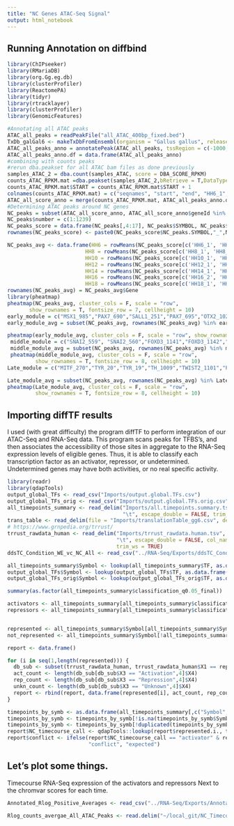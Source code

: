 ```yaml
---
title: "NC Genes ATAC-Seq Signal"
output: html_notebook
---
```


## Running Annotation on diffbind
```r
library(ChIPseeker)
library(RMariaDB)
library(org.Gg.eg.db)
library(clusterProfiler)
library(ReactomePA)
library(tidyr)
library(rtracklayer)
library(clusterProfiler)
library(GenomicFeatures)

#Annotating all ATAC peaks
ATAC_all_peaks = readPeakFile("all_ATAC_400bp_fixed.bed")
TxDb_galGal6 <- makeTxDbFromEnsembl(organism = "Gallus gallus", release = 99)
ATAC_all_peaks_anno = annotatePeak(ATAC_all_peaks, tssRegion = c(-1000,1000), TxDb = TxDb_galGal6, annoDb = "org.Gg.eg.db")
ATAC_all_peaks_anno.df = data.frame(ATAC_all_peaks_anno)
#combining with counts peaks
#rerun dba.peakset for all ATAC bam files as done previously
samples_ATAC_2 = dba.count(samples_ATAC, score = DBA_SCORE_RPKM)
counts_ATAC_RPKM.mat =dba.peakset(samples_ATAC_2,bRetrieve = T,DataType = DBA_DATA_FRAME)
counts_ATAC_RPKM.mat$START = counts_ATAC_RPKM.mat$START + 1
colnames(counts_ATAC_RPKM.mat) = c("seqnames", "start", "end", "HH6_1", "HH6_2", "HH8_1", "HH8_2", "HH10_1", "HH10_2", "HH12_1", "HH12_2", "HH14_1", "HH14_2", "HH16_1","HH16_2", "HH18_1", "HH18_2")
ATAC_all_score_anno = merge(counts_ATAC_RPKM.mat, ATAC_all_peaks_anno.df, by = c("seqnames", "start", "end"))
#Determining ATAC peaks around NC genes
NC_peaks = subset(ATAC_all_score_anno, ATAC_all_score_anno$geneId %in% GRN_Genes$X2)
NC_peaks$number = c(1:1239)
NC_peaks_score = data.frame(NC_peaks[,4:17], NC_peaks$SYMBOL, NC_peaks$number, NC_peaks$distanceToTSS/1000)
rownames(NC_peaks_score) <- paste0(NC_peaks_score$NC_peaks.SYMBOL,"_",NC_peaks_score$NC_peaks.number,"_",NC_peaks_score$NC_peaks.distanceToTSS)

NC_peaks_avg <- data.frame(HH6 = rowMeans(NC_peaks_score[c('HH6_1', 'HH6_2')], na.rm=TRUE),
                         HH8 = rowMeans(NC_peaks_score[c('HH8_1', 'HH8_2')], na.rm=TRUE),
                         HH10 = rowMeans(NC_peaks_score[c('HH10_1', 'HH10_2')], na.rm=TRUE),
                         HH12 = rowMeans(NC_peaks_score[c('HH12_1', 'HH12_2')], na.rm=TRUE),
                         HH14 = rowMeans(NC_peaks_score[c('HH14_1', 'HH14_2')], na.rm=TRUE),
                         HH16 = rowMeans(NC_peaks_score[c('HH16_2', 'HH16_1')], na.rm=TRUE),
                         HH18 = rowMeans(NC_peaks_score[c('HH18_1', 'HH18_2')], na.rm=TRUE))
rownames(NC_peaks_avg) = NC_peaks_avg$Gene
library(pheatmap)
pheatmap(NC_peaks_avg, cluster_cols = F, scale = "row",
       show_rownames = T, fontsize_row = 7, cellheight = 10)
early_module = c("MSX1_985","PAX7_690","SALL1_251","PAX7_695","OTX2_1021","LIN28A_715","SALL1_238","NANOG_122","POU4F3_925","SP5_1055","DMBX1_1118","GATA3_42","HAND2_933","TFAP2C_672","PAX7_709","MSX2_390","ZIC3_952", "ZIC1_1168","GBX2_1080","PAX3_1210","PRDM1_838","LHX5_479", "Pou5f3_490")
early_module_avg = subset(NC_peaks_avg, rownames(NC_peaks_avg) %in% early_module)

pheatmap(early_module_avg, cluster_cols = F, scale = "row", show_rownames = T, fontsize_row = 10, cellheight = 10)
 middle_module = c("SNAI2_559", "SNAI2_560","FOXD3_1141","FOXD3_1142","CSRNP1_659","SOX1O_64","RXRG_1159","SOX10_62","MYC_570","MYC_571","ZEB2_1065","MYCN_898","ETS1_749","MEF2C_1236","SOX5_86","TFAP2B_780","LMO4_1112","COL2A1_910","SOX9_540", "TWIST2_1093","TFAP2A_665","SLIT3_403","SLIT3_410","SNAI2_550")
 middle_module_avg = subset(NC_peaks_avg, rownames(NC_peaks_avg) %in% middle_module)        
 pheatmap(middle_module_avg, cluster_cols = F, scale = "row",
         show_rownames = T, fontsize_row = 8, cellheight = 10)
Late_module = c("MITF_270","TYR_20","TYR_19","TH_1009","TWIST2_1101","PHOX2B_973","MEF2C_1235","DCT_1","EBF1_328")

Late_module_avg = subset(NC_peaks_avg, rownames(NC_peaks_avg) %in% Late_module) 
pheatmap(Late_module_avg, cluster_cols = F, scale = "row",
         show_rownames = T, fontsize_row = 8, cellheight = 10)
```

## Importing diffTF results
I used (with great difficulty) the program diffTF to perform integration of our ATAC-Seq and RNA-Seq data. This program scans peaks for TFBS's, and then associates the accessibility of those sites in aggregate to the RNA-Seq expression levels of eligible genes. Thus, it is able to classify each transcription factor as an activator, repressor, or undetermined. Undetermined genes may have both activities, or no real specific activity.

```r
library(readr)
library(qdapTools)
output_global_TFs <- read_csv("Imports/output.global.TFs.csv")
output_global_TFs_orig <- read_csv("Imports/output.global.TFs.orig.csv")
all_timepoints_summary <- read_delim("Imports/all.timepoints.summary.tsv", 
                                     "\t", escape_double = FALSE, trim_ws = TRUE)
trans_table <- read_delim(file = "Imports/translationTable_gg6.csv", delim = " ")
# https://www.grnpedia.org/trrust/
trrust_rawdata_human <- read_delim("Imports/trrust_rawdata.human.tsv", 
                                   "\t", escape_double = FALSE, col_names = FALSE, 
                                   trim_ws = TRUE)
ddsTC_Condition_WE_vc_NC_All <- read_csv("../RNA-Seq/Exports/ddsTC_Condition_WE_vc_NC_All.csv")

all_timepoints_summary$Symbol <- lookup(all_timepoints_summary$TF, as.data.frame(trans_table[,c(3,1)]))
output_global_TFs$Symbol <- lookup(output_global_TFs$TF, as.data.frame(trans_table[,c(3,1)]))
output_global_TFs_orig$Symbol <- lookup(output_global_TFs_orig$TF, as.data.frame(trans_table[,c(3,1)]))

summary(as.factor(all_timepoints_summary$classification_q0.05_final))

activators <- all_timepoints_summary[all_timepoints_summary$classification_q0.05_final == "activator",]
repressors <- all_timepoints_summary[all_timepoints_summary$classification_q0.05_final == "repressor",]


represented <- all_timepoints_summary$Symbol[all_timepoints_summary$Symbol %in% trrust_rawdata_human$X1]
not_represented <- all_timepoints_summary$Symbol[!all_timepoints_summary$Symbol %in% trrust_rawdata_human$X1]

report <- data.frame()

for (i in seq(1,length(represented))) {
  db_sub <- subset(trrust_rawdata_human, trrust_rawdata_human$X1 == represented[i])
  act_count <- length(db_sub[db_sub$X3 == "Activation",4]$X4)
  rep_count <- length(db_sub[db_sub$X3 == "Repression",4]$X4)
  unkn_count <- length(db_sub[db_sub$X3 == "Unknown",4]$X4)
  report <- rbind(report, data.frame(represented[i], act_count, rep_count, unkn_count))
}

timepoints_by_symb <- as.data.frame(all_timepoints_summary[,c("Symbol","classification_q0.05_final")])
timepoints_by_symb <- timepoints_by_symb[!is.na(timepoints_by_symb$Symbol),]
timepoints_by_symb <- timepoints_by_symb[!duplicated(timepoints_by_symb$Symbol),]
report$NC_timecourse_call <- qdapTools::lookup(report$represented.i., timepoints_by_symb)
report$conflict <- ifelse(report$NC_timecourse_call == "activator" & report$rep_count > report$act_count, 
                          "conflict", "expected")
```

##  Let's plot some things.
Timecourse RNA-Seq expression of the activators and repressors
Next to the chromvar scores for each time.
```r
Annotated_Rlog_Positive_Averages <- read_csv("../RNA-Seq/Exports/Annotated_Rlog_Positive_Averages.csv")

Rlog_counts_avergae_All_ATAC_Peaks <- read.delim("~/local_git/NC_Timecourse/ATAC-Seq/Exports/Rlog_counts_avergae_All_ATAC_Peaks")


```


